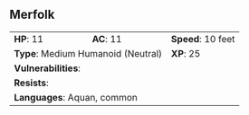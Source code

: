 ## Merfolk {#monster-merfolk}

```{=html}
<table class="table table-striped">
    <tbody>
        <tr>                    
            <td><b>HP</b>: 11</td>
            <td><b>AC</b>: 11</td>
            <td><b>Speed</b>: 10 feet</td>
        </tr>
        <tr>
            <td colspan="2"><b>Type</b>: Medium Humanoid (Neutral)</td>
            <td><b>XP</b>: 25</td>
        </tr>
        <tr>
            <td colspan="3"><b>Vulnerabilities</b>: </td>
        </tr>
        <tr>
            <td colspan="3"><b>Resists</b>: </td>
        </tr>
        <tr>
            <td colspan="3"><b>Languages</b>: Aquan, common</td>
        </tr>
    </tbody>
</table>
```